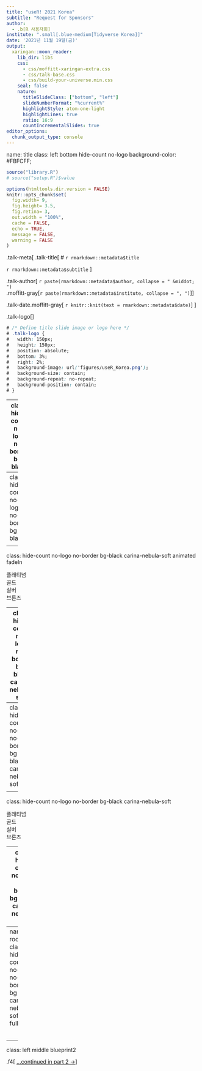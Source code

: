 ```yaml
---
title: "useR! 2021 Korea"
subtitle: "Request for Sponsors"
author: 
  - .b[R 사용자회] 
institute: ".small[.blue-medium[Tidyverse Korea]]"
date: '2021년 11월 19일(금)'
output:
  xaringan::moon_reader:
    lib_dir: libs
    css: 
      - css/moffitt-xaringan-extra.css
      - css/talk-base.css
      - css/build-your-universe.min.css
    seal: false
    nature:
      titleSlideClass: ["bottom", "left"]
      slideNumberFormat: "%current%"
      highlightStyle: atom-one-light
      highlightLines: true
      ratio: 16:9
      countIncrementalSlides: true
editor_options: 
  chunk_output_type: console
---
```


name: title
class: left bottom hide-count no-logo
background-color: #FBFCFF;


```r
source("library.R")
# source("setup.R")$value

options(htmltools.dir.version = FALSE)
knitr::opts_chunk$set(
  fig.width= 9, 
  fig.height= 3.5, 
  fig.retina= 3,
  out.width = "100%",
  cache = FALSE,
  echo = TRUE,
  message = FALSE, 
  warning = FALSE
)


```



<!-- Title Slide -->

<div class="city-360-rotate city-360-top"></div>
<div class="city-360-rotate city-360-bottom"></div>

.talk-meta[
.talk-title[
# `r rmarkdown::metadata$title`

`r rmarkdown::metadata$subtitle`
]

.talk-author[
`r paste(rmarkdown::metadata$author, collapse = " &middot; ")`<br>
.moffitt-gray[`r paste(rmarkdown::metadata$institute, collapse = ", ")`]
]

.talk-date.moffitt-gray[
`r knitr::knit(text = rmarkdown::metadata$date)`
]
]

.talk-logo[]

```css
# /* Define title slide image or logo here */
# .talk-logo {
#   width: 150px;
#   height: 150px;
#   position: absolute;
#   bottom: 3%;
#   right: 2%;
#   background-image: url('figures/useR_Korea.png');
#   background-size: contain;
#   background-repeat: no-repeat;
#   background-position: contain;
# }
```

---
class: hide-count no-logo no-border bg-black

---
class: hide-count no-logo no-border bg-black

<div class="carina-nebula fullscreen-blur-fade-in"></div>

---
class: hide-count no-logo no-border bg-black carina-nebula-soft animated fadeIn

<div class="moons moons-1"><span class="moon-circle" style="background-color: #8FD3EE;">
</span><span class="moons-text">플래티넘</span></div>

<div class="moons moons-2"><span class="moon-circle" style="background-color: #8FD3EE;">
</span><span class="moons-text">골드</span></div>

<div class="moons moons-3"><span class="moon-circle" style="background-color: #8FD3EE;">
</span><span class="moons-text">실버</span></div>
 
<div class="moons moons-4"><span class="moon-circle" style="background-color: #8FD3EE;">
</span><span class="moons-text">브론즈</span></div>

<div class="world world-it world-it1 rotate-zoom-in"></div>

---
class: hide-count no-logo no-border bg-black carina-nebula-soft

<div class="moons moons-1-static moons-text-reveal"><span class="moon-circle" style="background-color: #8FD3EE;"></span><span class="moons-text"> 플래티넘 </span></div>
<div class="moons moons-2-static"><span class="moon-circle" style="background-color: #8FD3EE;"></span><span class="moons-text"> 골드 </span></div>
<div class="moons moons-4-static"><span class="moon-circle" style="background-color: #8FD3EE;"></span><span class="moons-text"> 실버 </span></div>
<div class="moons moons-3-static"><span class="moon-circle" style="background-color: #8FD3EE;"></span><span class="moons-text"> 브론즈 </span></div>
<div class="world world-it world-it1"></div>



---
class: hide-count no-logo no-border bg-black carina-nebula-soft

<div class="moons moons-1-static moons-text-reveal"><span class="moon-circle" style="background-color: #8FD3EE;"></span><span class="moons-text">플래티넘</span></div>
<div class="moons moons-2-static moons-text-reveal"><span class="moon-circle" style="background-color: #8FD3EE;"></span><span class="moons-text">골드 </span></div>
<div class="moons moons-4-static"><span class="moon-circle" style="background-color: #8FD3EE;"></span><span class="moons-text">실버</span></div>
<div class="moons moons-3-static"><span class="moon-circle" style="background-color: #8FD3EE;"></span><span class="moons-text"> 브론즈 </span></div>
<div class="world world-it world-it1"></div>


---
class: hide-count no-logo no-border bg-black carina-nebula-soft

<div class="moons moons-1-static moons-text-reveal"><span class="moon-circle" style="background-color: #8FD3EE;"></span><span class="moons-text">플래티넘</span></div>
<div class="moons moons-2-static moons-text-reveal"><span class="moon-circle" style="background-color: #8FD3EE;"></span><span class="moons-text">골드</span></div>
<div class="moons moons-3-static moons-text-reveal"><span class="moon-circle" style="background-color: #8FD3EE;"></span><span class="moons-text">실버</span></div>
<div class="moons moons-4-static"><span class="moon-circle" style="background-color: #8FD3EE;"></span><span class="moons-text">브론즈</span></div>
<div class="world world-it world-it1"></div>


---
class: hide-count no-logo no-border bg-black carina-nebula-soft

<div class="moons moons-1-static moons-text-reveal"><span class="moon-circle" style="background-color: #8FD3EE;"></span><span class="moons-text">플래티넘</span></div>
<div class="moons moons-2-static moons-text-reveal"><span class="moon-circle" style="background-color: #8FD3EE;"></span><span class="moons-text">골드</span></div>
<div class="moons moons-3-static moons-text-reveal"><span class="moon-circle" style="background-color: #8FD3EE;"></span><span class="moons-text">실버</span></div>
<div class="moons moons-4-static moons-text-reveal"><span class="moon-circle" style="background-color: #8FD3EE;"></span><span class="moons-text"> 브론즈 </span></div>
<div class="world world-it world-it1"></div>


---
name: rocket
class: hide-count no-logo no-border bg-black carina-nebula-soft fullscreen

<div class="absolute top-0 left-0 right-0 bottom-0 zoomStepThree">
<div class="world world-it world-it2"></div>
</div>

<div class="world world-bi"></div>
<div class="world-label world-label-bi white">Business<br>Intelligence</div>

<div class="world world-cdsc"></div>
<div class="world-label world-label-cdsc white">Collaborative<br>Data<br>Services</div>

<div class="world world-dqs"></div>
<div class="world-label world-label-dqs white">Data<br>Quality</div>

<div class="rocket rocket-entrance"></div>

---
class: left middle blueprint2

.f4[
[...continued in part 2 &rarr;](part-two.html)
]
 
